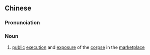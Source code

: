 {{also|弃市}}
==Chinese==
{{zh-forms|s=弃市}}

===Pronunciation===
{{zh-pron
|m=qìshì
|c=hei3 si5
|cat=n
}}

===Noun===
{{zh-noun}}

# {{lb|zh|historical}} [[public]] [[execution]] and [[exposure]] of the [[corpse]] in the [[marketplace]]